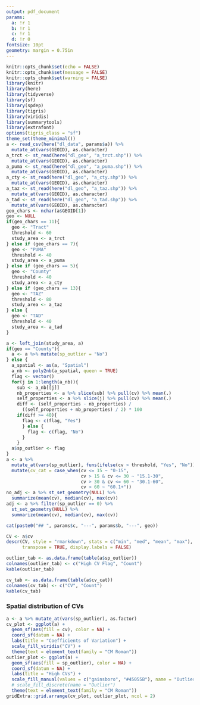 ```yaml
---
output: pdf_document
params:
  a: !r 1
  b: !r 1
  c: !r 1
  d: !r 0
fontsize: 10pt
geometry: margin = 0.75in
---
```


\setcounter{page}{`r params$d`}

```r
knitr::opts_chunk$set(echo = FALSE)
knitr::opts_chunk$set(message = FALSE)
knitr::opts_chunk$set(warning = FALSE)
library(knitr)
library(here)
library(tidyverse)
library(sf)
library(spdep)
library(tigris)
library(viridis)
library(summarytools)
library(extrafont)
options(tigris_class = "sf")
theme_set(theme_minimal())
a <- read_csv(here("dl_data", params$a)) %>%
  mutate_at(vars(GEOID), as.character)
a_trct <- st_read(here("dl_geo", "a_trct.shp")) %>%
  mutate_at(vars(GEOID), as.character)
a_puma <- st_read(here("dl_geo", "a_puma.shp")) %>%
  mutate_at(vars(GEOID), as.character)
a_cty <- st_read(here("dl_geo", "a_cty.shp")) %>%
  mutate_at(vars(GEOID), as.character)
a_taz <- st_read(here("dl_geo", "a_taz.shp")) %>%
  mutate_at(vars(GEOID), as.character)
a_tad <- st_read(here("dl_geo", "a_tad.shp")) %>%
  mutate_at(vars(GEOID), as.character)
geo_chars <- nchar(a$GEOID[1])
geo <- NULL
if(geo_chars == 11){
  geo <- "Tract"
  threshold <- 60
  study_area <- a_trct
} else if (geo_chars == 7){
  geo <- "PUMA"
  threshold <- 40
  study_area <- a_puma
} else if (geo_chars == 5){
  geo <- "County"
  threshold <- 40
  study_area <- a_cty
} else if (geo_chars == 13){
  geo <- "TAZ"
  threshold <- 80
  study_area <- a_taz
} else {
  geo <- "TAD"
  threshold <- 40
  study_area <- a_tad
}
```

```r
a <- left_join(study_area, a)
if(geo == "County"){
  a <- a %>% mutate(sp_outlier = "No")
} else {
  a_spatial <- as(a, "Spatial")
  a_nb <- poly2nb(a_spatial, queen = TRUE)
  flag <- vector()
  for(j in 1:length(a_nb)){
    sub <- a_nb[[j]]
    nb_properties <- a %>% slice(sub) %>% pull(cv) %>% mean(.)
    self_properties <- a %>% slice(j) %>% pull(cv) %>% mean(.)
    diff <- (self_properties - nb_properties) /
      ((self_properties + nb_properties) / 2) * 100
    if(diff >= 40){
      flag <- c(flag, "Yes")
      } else {
        flag <- c(flag, "No")
      }
    }
  a$sp_outlier <- flag
}
a <- a %>%
  mutate_at(vars(sp_outlier), funs(ifelse(cv > threshold, "Yes", "No"))) %>%
  mutate(cv_cat = case_when(cv <= 15 ~ "0-15",
                            cv > 15 & cv <= 30 ~ "15.1-30",
                            cv > 30 & cv <= 60 ~ "30.1-60",
                            cv > 60 ~ "60.1+"))
no_adj <- a %>% st_set_geometry(NULL) %>%
  summarize(mean(cv), median(cv), max(cv))
adj <- a %>% filter(sp_outlier == 0) %>%
  st_set_geometry(NULL) %>%
  summarize(mean(cv), median(cv), max(cv))
```

```r
cat(paste0("## ", params$c, "---", params$b, "---", geo))
```

```r
CV <- a$cv
descr(CV, style = "rmarkdown", stats = c("min", "med", "mean", "max"),
      transpose = TRUE, display.labels = FALSE)
```

```r
outlier_tab <- as.data.frame(table(a$sp_outlier))
colnames(outlier_tab) <- c("High CV Flag", "Count")
kable(outlier_tab)
```

```r
cv_tab <- as.data.frame(table(a$cv_cat))
colnames(cv_tab) <- c("CV", "Count")
kable(cv_tab)
```

### Spatial distribution of CVs
```r
a <- a %>% mutate_at(vars(sp_outlier), as.factor)
cv_plot <- ggplot(a) +
  geom_sf(aes(fill = cv), color = NA) +
  coord_sf(datum = NA) +
  labs(title = "Coefficients of Variation") +
  scale_fill_viridis("CV") +
  theme(text = element_text(family = "CM Roman"))
outlier_plot <- ggplot(a) +
  geom_sf(aes(fill = sp_outlier), color = NA) +
  coord_sf(datum = NA) +
  labs(title = "High CVs") +
  scale_fill_manual(values = c("gainsboro", "#45055B"), name = "Outlier") +
  # scale_fill_discrete(name = "Outlier")
  theme(text = element_text(family = "CM Roman"))
gridExtra::grid.arrange(cv_plot, outlier_plot, ncol = 2)
```
